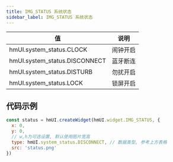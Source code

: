 ```yaml
---
title: IMG_STATUS 系统状态
sidebar_label: IMG_STATUS 系统状态
---
```


| 值                            | 说明     |
| ----------------------------- | -------- |
| hmUI.system_status.CLOCK      | 闹钟开启 |
| hmUI.system_status.DISCONNECT | 蓝牙断连 |
| hmUI.system_status.DISTURB    | 勿扰开启 |
| hmUI.system_status.LOCK       | 锁屏开启 |

## 代码示例

```js
const status = hmUI.createWidget(hmUI.widget.IMG_STATUS, {
  x: 0,
  y: 0,
  // w,h为可选设置, 默认使用图片宽高
  type: hmUI.system_status.DISCONNECT, // 数据类型, 参考上方表格
  src: 'status.png'
})
```
